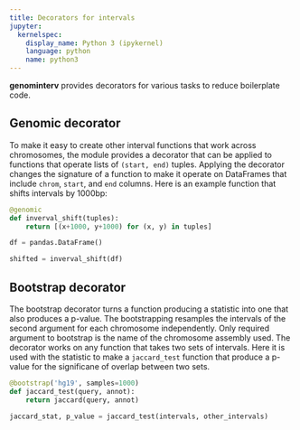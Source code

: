 ```yaml
---
title: Decorators for intervals
jupyter:
  kernelspec:
    display_name: Python 3 (ipykernel)
    language: python
    name: python3
---
```


**genominterv** provides decorators for various tasks to reduce boilerplate code.

## Genomic decorator 

To make it easy to create other interval functions that work across chromosomes,
the module provides a [](`~genominterv.genomic`) decorator that can be applied to functions
that operate lists of `(start, end)` tuples. Applying the decorator changes
the signature of a function to make it operate on DataFrames that include
`chrom`, `start`, and `end` columns. Here is an example function that
shifts intervals by 1000bp:

```python
@genomic
def inverval_shift(tuples):
    return [(x+1000, y+1000) for (x, y) in tuples]

df = pandas.DataFrame()

shifted = inverval_shift(df)
```  

## Bootstrap decorator 

The bootstrap decorator turns a function producing
a statistic into one that also produces a p-value. The bootstrapping resamples
the intervals of the second argument for each chromosome independently. Only
required argument to bootstrap is the name of the chromosome assembly used. The decorator works on any function that takes two sets of intervals. Here it is used with the [](`~genominterv.jaccard`) statistic to make a `jaccard_test` function that produce a p-value for the significane of overlap between two sets.

```python
@bootstrap('hg19', samples=1000)
def jaccard_test(query, annot):
    return jaccard(query, annot)

jaccard_stat, p_value = jaccard_test(intervals, other_intervals)
```



